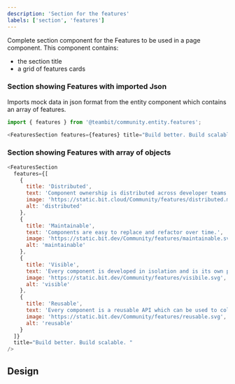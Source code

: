 ```yaml
---
description: 'Section for the features'
labels: ['section', 'features']
---
```



Complete section component for the Features to be used in a page component. This component contains:

- the section title
- a grid of features cards

### Section showing Features with imported Json

Imports mock data in json format from the entity component which contains an array of features.

```js
import { features } from '@teambit/community.entity.features';

<FeaturesSection features={features} title="Build better. Build scalable. " />;
```

### Section showing Features with array of objects

```js live
<FeaturesSection
  features={[
    {
      title: 'Distributed',
      text: 'Component ownership is distributed across developer teams',
      image: 'https://static.bit.cloud/Community/features/distributed.min.svg',
      alt: 'distributed'
    },
    {
      title: 'Maintainable',
      text: 'Components are easy to replace and refactor over time.',
      image: 'https://static.bit.dev/Community/features/maintainable.svg',
      alt: 'maintainable'
    },
    {
      title: 'Visible',
      text: 'Every component is developed in isolation and is its own package.',
      image: 'https://static.bit.dev/Community/features/visibile.svg',
      alt: 'visible'
    },
    {
      title: 'Reusable',
      text: 'Every component is a reusable API which can be used to collaborate with anyone.',
      image: 'https://static.bit.dev/Community/features/reusable.svg',
      alt: 'reusable'
    }
  ]}
  title="Build better. Build scalable. "
/>
```

## Design

<FigmaEmbed src="https://www.figma.com/embed?embed_host=share&url=https%3A%2F%2Fwww.figma.com%2Ffile%2FctC1w9YhJvqaO1EZ08gLOV%2FCommunity%3Fnode-id%3D12%253A1316" />
